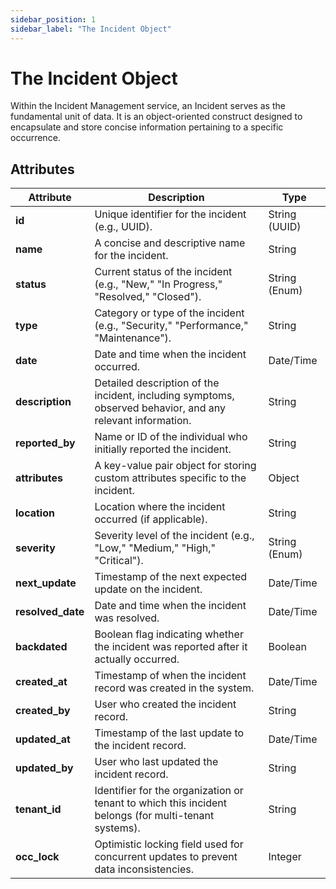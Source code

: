 ```yaml
---
sidebar_position: 1
sidebar_label: "The Incident Object"
---
```


# The Incident Object

Within the Incident Management service, an Incident serves as the fundamental unit of data. It is an object-oriented construct designed to encapsulate and store concise information pertaining to a specific occurrence.

## Attributes

| Attribute         | Description                                                                                                | Type          |
| ----------------- | ---------------------------------------------------------------------------------------------------------- | ------------- |
| **id**            | Unique identifier for the incident (e.g., UUID).                                                           | String (UUID) |
| **name**          | A concise and descriptive name for the incident.                                                           | String        |
| **status**        | Current status of the incident (e.g., "New," "In Progress," "Resolved," "Closed").                         | String (Enum) |
| **type**          | Category or type of the incident (e.g., "Security," "Performance," "Maintenance").                         | String        |
| **date**          | Date and time when the incident occurred.                                                                  | Date/Time     |
| **description**   | Detailed description of the incident, including symptoms, observed behavior, and any relevant information. | String        |
| **reported_by**   | Name or ID of the individual who initially reported the incident.                                          | String        |
| **attributes**    | A key-value pair object for storing custom attributes specific to the incident.                            | Object        |
| **location**      | Location where the incident occurred (if applicable).                                                      | String        |
| **severity**      | Severity level of the incident (e.g., "Low," "Medium," "High," "Critical").                                | String (Enum) |
| **next_update**   | Timestamp of the next expected update on the incident.                                                     | Date/Time     |
| **resolved_date** | Date and time when the incident was resolved.                                                              | Date/Time     |
| **backdated**     | Boolean flag indicating whether the incident was reported after it actually occurred.                      | Boolean       |
| **created_at**    | Timestamp of when the incident record was created in the system.                                           | Date/Time     |
| **created_by**    | User who created the incident record.                                                                      | String        |
| **updated_at**    | Timestamp of the last update to the incident record.                                                       | Date/Time     |
| **updated_by**    | User who last updated the incident record.                                                                 | String        |
| **tenant_id**     | Identifier for the organization or tenant to which this incident belongs (for multi-tenant systems).       | String        |
| **occ_lock**      | Optimistic locking field used for concurrent updates to prevent data inconsistencies.                      | Integer       |

